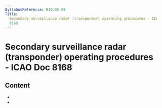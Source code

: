 ```yaml
---
SyllabusReference: 010.06.08
Title:
  Secondary surveillance radar (transponder) operating procedures - ICAO Doc
  8168
---
```


# Secondary surveillance radar (transponder) operating procedures - ICAO Doc 8168

## Content

- <Link href="010.06.08.01" />
- <Link href="010.06.08.02" />
